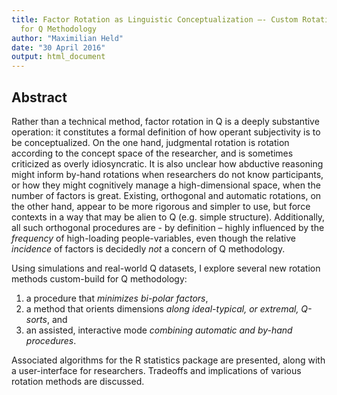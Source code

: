 ```yaml
---
title: Factor Rotation as Linguistic Conceptualization –- Custom Rotation Procedures
  for Q Methodology
author: "Maximilian Held"
date: "30 April 2016"
output: html_document
---
```


## Abstract

Rather than a technical method, factor rotation in Q is a deeply substantive operation: it constitutes a formal definition of how operant subjectivity is to be conceptualized.
On the one hand, judgmental rotation is rotation according to the concept space of the researcher, and is sometimes criticized as overly idiosyncratic.
It is also unclear how abductive reasoning might inform by-hand rotations when researchers do not know participants, or how they might cognitively manage a high-dimensional space, when the number of factors is great.
Existing, orthogonal and automatic rotations, on the other hand, appear to be more rigorous and simpler to use, but force contexts in a way that may be alien to Q (e.g. simple structure).
Additionally, all such orthogonal procedures are - by definition – highly influenced by the *frequency* of high-loading people-variables, even though the relative *incidence* of factors is decidedly *not* a concern of Q methodology.

Using simulations and real-world Q datasets, I explore several new rotation methods custom-build for Q methodology:

1. a procedure that *minimizes bi-polar factors*,
2. a method that orients dimensions *along ideal-typical, or extremal, Q-sorts*, and
3. an assisted, interactive mode *combining automatic and by-hand procedures*.

Associated algorithms for the R statistics package are presented, along with a user-interface for researchers.
Tradeoffs and implications of various rotation methods are discussed.



 




